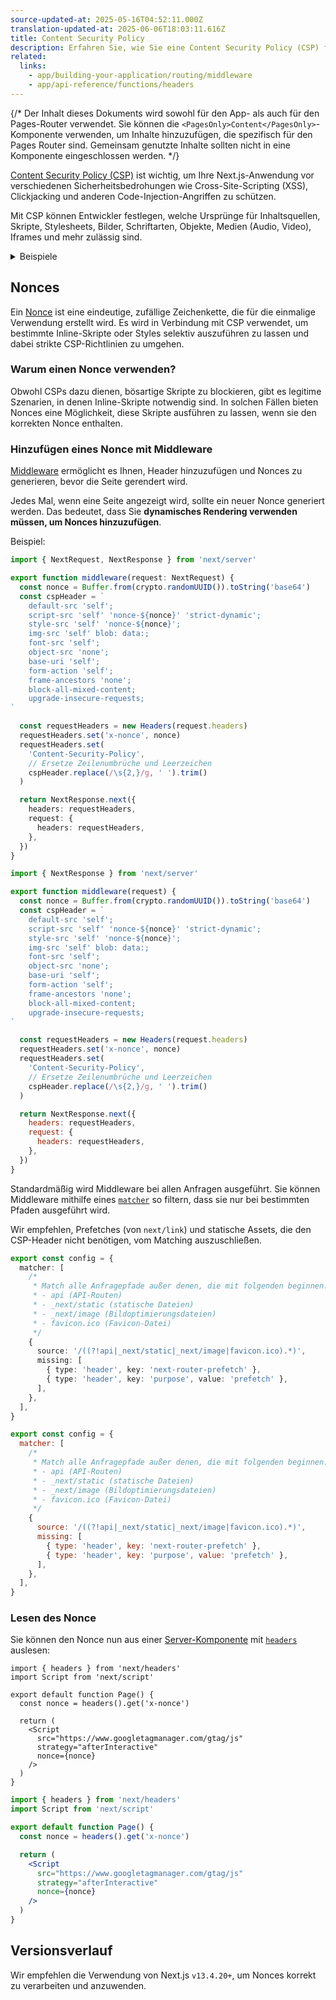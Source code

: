 ```yaml
---
source-updated-at: 2025-05-16T04:52:11.000Z
translation-updated-at: 2025-06-06T18:03:11.616Z
title: Content Security Policy
description: Erfahren Sie, wie Sie eine Content Security Policy (CSP) für Ihre Next.js-Anwendung einrichten.
related:
  links:
    - app/building-your-application/routing/middleware
    - app/api-reference/functions/headers
---
```


{/* Der Inhalt dieses Dokuments wird sowohl für den App- als auch für den Pages-Router verwendet. Sie können die `<PagesOnly>Content</PagesOnly>`-Komponente verwenden, um Inhalte hinzuzufügen, die spezifisch für den Pages Router sind. Gemeinsam genutzte Inhalte sollten nicht in eine Komponente eingeschlossen werden. */}

[Content Security Policy (CSP)](https://developer.mozilla.org/docs/Web/HTTP/CSP) ist wichtig, um Ihre Next.js-Anwendung vor verschiedenen Sicherheitsbedrohungen wie Cross-Site-Scripting (XSS), Clickjacking und anderen Code-Injection-Angriffen zu schützen.

Mit CSP können Entwickler festlegen, welche Ursprünge für Inhaltsquellen, Skripte, Stylesheets, Bilder, Schriftarten, Objekte, Medien (Audio, Video), Iframes und mehr zulässig sind.

<details>
  <summary>Beispiele</summary>

- [Strikte CSP](https://github.com/vercel/next.js/tree/canary/examples/with-strict-csp)

</details>

## Nonces

Ein [Nonce](https://developer.mozilla.org/docs/Web/HTML/Global_attributes/nonce) ist eine eindeutige, zufällige Zeichenkette, die für die einmalige Verwendung erstellt wird. Es wird in Verbindung mit CSP verwendet, um bestimmte Inline-Skripte oder Styles selektiv auszuführen zu lassen und dabei strikte CSP-Richtlinien zu umgehen.

### Warum einen Nonce verwenden?

Obwohl CSPs dazu dienen, bösartige Skripte zu blockieren, gibt es legitime Szenarien, in denen Inline-Skripte notwendig sind. In solchen Fällen bieten Nonces eine Möglichkeit, diese Skripte ausführen zu lassen, wenn sie den korrekten Nonce enthalten.

### Hinzufügen eines Nonce mit Middleware

[Middleware](/docs/app/building-your-application/routing/middleware) ermöglicht es Ihnen, Header hinzuzufügen und Nonces zu generieren, bevor die Seite gerendert wird.

Jedes Mal, wenn eine Seite angezeigt wird, sollte ein neuer Nonce generiert werden. Das bedeutet, dass Sie **dynamisches Rendering verwenden müssen, um Nonces hinzuzufügen**.

Beispiel:

```ts filename="middleware.ts" switcher
import { NextRequest, NextResponse } from 'next/server'

export function middleware(request: NextRequest) {
  const nonce = Buffer.from(crypto.randomUUID()).toString('base64')
  const cspHeader = `
    default-src 'self';
    script-src 'self' 'nonce-${nonce}' 'strict-dynamic';
    style-src 'self' 'nonce-${nonce}';
    img-src 'self' blob: data:;
    font-src 'self';
    object-src 'none';
    base-uri 'self';
    form-action 'self';
    frame-ancestors 'none';
    block-all-mixed-content;
    upgrade-insecure-requests;
`

  const requestHeaders = new Headers(request.headers)
  requestHeaders.set('x-nonce', nonce)
  requestHeaders.set(
    'Content-Security-Policy',
    // Ersetze Zeilenumbrüche und Leerzeichen
    cspHeader.replace(/\s{2,}/g, ' ').trim()
  )

  return NextResponse.next({
    headers: requestHeaders,
    request: {
      headers: requestHeaders,
    },
  })
}
```

```js filename="middleware.js" switcher
import { NextResponse } from 'next/server'

export function middleware(request) {
  const nonce = Buffer.from(crypto.randomUUID()).toString('base64')
  const cspHeader = `
    default-src 'self';
    script-src 'self' 'nonce-${nonce}' 'strict-dynamic';
    style-src 'self' 'nonce-${nonce}';
    img-src 'self' blob: data:;
    font-src 'self';
    object-src 'none';
    base-uri 'self';
    form-action 'self';
    frame-ancestors 'none';
    block-all-mixed-content;
    upgrade-insecure-requests;
`

  const requestHeaders = new Headers(request.headers)
  requestHeaders.set('x-nonce', nonce)
  requestHeaders.set(
    'Content-Security-Policy',
    // Ersetze Zeilenumbrüche und Leerzeichen
    cspHeader.replace(/\s{2,}/g, ' ').trim()
  )

  return NextResponse.next({
    headers: requestHeaders,
    request: {
      headers: requestHeaders,
    },
  })
}
```

Standardmäßig wird Middleware bei allen Anfragen ausgeführt. Sie können Middleware mithilfe eines [`matcher`](/docs/app/building-your-application/routing/middleware#matcher) so filtern, dass sie nur bei bestimmten Pfaden ausgeführt wird.

Wir empfehlen, Prefetches (von `next/link`) und statische Assets, die den CSP-Header nicht benötigen, vom Matching auszuschließen.

```ts filename="middleware.ts" switcher
export const config = {
  matcher: [
    /*
     * Match alle Anfragepfade außer denen, die mit folgenden beginnen:
     * - api (API-Routen)
     * - _next/static (statische Dateien)
     * - _next/image (Bildoptimierungsdateien)
     * - favicon.ico (Favicon-Datei)
     */
    {
      source: '/((?!api|_next/static|_next/image|favicon.ico).*)',
      missing: [
        { type: 'header', key: 'next-router-prefetch' },
        { type: 'header', key: 'purpose', value: 'prefetch' },
      ],
    },
  ],
}
```

```js filename="middleware.js" switcher
export const config = {
  matcher: [
    /*
     * Match alle Anfragepfade außer denen, die mit folgenden beginnen:
     * - api (API-Routen)
     * - _next/static (statische Dateien)
     * - _next/image (Bildoptimierungsdateien)
     * - favicon.ico (Favicon-Datei)
     */
    {
      source: '/((?!api|_next/static|_next/image|favicon.ico).*)',
      missing: [
        { type: 'header', key: 'next-router-prefetch' },
        { type: 'header', key: 'purpose', value: 'prefetch' },
      ],
    },
  ],
}
```

### Lesen des Nonce

Sie können den Nonce nun aus einer [Server-Komponente](/docs/app/building-your-application/rendering/server-components) mit [`headers`](/docs/app/api-reference/functions/headers) auslesen:

```tsx filename="app/page.tsx" switcher
import { headers } from 'next/headers'
import Script from 'next/script'

export default function Page() {
  const nonce = headers().get('x-nonce')

  return (
    <Script
      src="https://www.googletagmanager.com/gtag/js"
      strategy="afterInteractive"
      nonce={nonce}
    />
  )
}
```

```jsx filename="app/page.jsx" switcher
import { headers } from 'next/headers'
import Script from 'next/script'

export default function Page() {
  const nonce = headers().get('x-nonce')

  return (
    <Script
      src="https://www.googletagmanager.com/gtag/js"
      strategy="afterInteractive"
      nonce={nonce}
    />
  )
}
```

## Versionsverlauf

Wir empfehlen die Verwendung von Next.js `v13.4.20+`, um Nonces korrekt zu verarbeiten und anzuwenden.